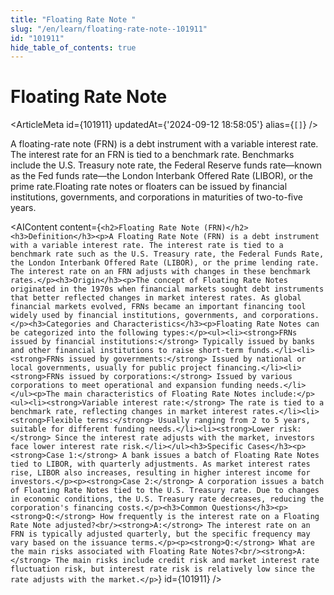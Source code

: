 ```yaml
---
title: "Floating Rate Note "
slug: "/en/learn/floating-rate-note--101911"
id: "101911"
hide_table_of_contents: true
---
```



# Floating Rate Note 

<ArticleMeta id={101911} updatedAt={'2024-09-12 18:58:05'} alias={`[]`} />
<div className='border-solid border-b border-t-0 my-4 border-[var(--ifm-color-gray-300)]' />

A floating-rate note (FRN) is a debt instrument with a variable interest rate. The interest rate for an FRN is tied to a benchmark rate. Benchmarks include the U.S. Treasury note rate, the Federal Reserve funds rate—known as the Fed funds rate—the London Interbank Offered Rate (LIBOR), or the prime rate.Floating rate notes or floaters can be issued by financial institutions, governments, and corporations in maturities of two-to-five years.

<AIContent content={`<h2>Floating Rate Note (FRN)</h2><h3>Definition</h3><p>A Floating Rate Note (FRN) is a debt instrument with a variable interest rate. The interest rate is tied to a benchmark rate such as the U.S. Treasury rate, the Federal Funds Rate, the London Interbank Offered Rate (LIBOR), or the prime lending rate. The interest rate on an FRN adjusts with changes in these benchmark rates.</p><h3>Origin</h3><p>The concept of Floating Rate Notes originated in the 1970s when financial markets sought debt instruments that better reflected changes in market interest rates. As global financial markets evolved, FRNs became an important financing tool widely used by financial institutions, governments, and corporations.</p><h3>Categories and Characteristics</h3><p>Floating Rate Notes can be categorized into the following types:</p><ul><li><strong>FRNs issued by financial institutions:</strong> Typically issued by banks and other financial institutions to raise short-term funds.</li><li><strong>FRNs issued by governments:</strong> Issued by national or local governments, usually for public project financing.</li><li><strong>FRNs issued by corporations:</strong> Issued by various corporations to meet operational and expansion funding needs.</li></ul><p>The main characteristics of Floating Rate Notes include:</p><ul><li><strong>Variable interest rate:</strong> The rate is tied to a benchmark rate, reflecting changes in market interest rates.</li><li><strong>Flexible terms:</strong> Usually ranging from 2 to 5 years, suitable for different funding needs.</li><li><strong>Lower risk:</strong> Since the interest rate adjusts with the market, investors face lower interest rate risk.</li></ul><h3>Specific Cases</h3><p><strong>Case 1:</strong> A bank issues a batch of Floating Rate Notes tied to LIBOR, with quarterly adjustments. As market interest rates rise, LIBOR also increases, resulting in higher interest income for investors.</p><p><strong>Case 2:</strong> A corporation issues a batch of Floating Rate Notes tied to the U.S. Treasury rate. Due to changes in economic conditions, the U.S. Treasury rate decreases, reducing the corporation's financing costs.</p><h3>Common Questions</h3><p><strong>Q:</strong> How frequently is the interest rate on a Floating Rate Note adjusted?<br/><strong>A:</strong> The interest rate on an FRN is typically adjusted quarterly, but the specific frequency may vary based on the issuance terms.</p><p><strong>Q:</strong> What are the main risks associated with Floating Rate Notes?<br/><strong>A:</strong> The main risks include credit risk and market interest rate fluctuation risk, but interest rate risk is relatively low since the rate adjusts with the market.</p>`} id={101911} />
